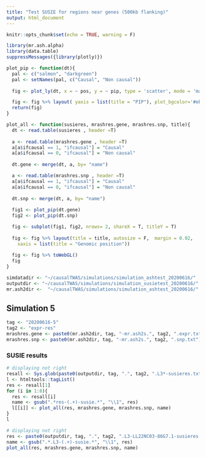 ```yaml
---
title: "Test SUSIE for regions near genes (500kb flanking)"
output: html_document
---
```


```r
knitr::opts_chunk$set(echo = TRUE, warning = F)
```

```r
library(mr.ash.alpha)
library(data.table)
suppressMessages({library(plotly)})

plot_pip <- function(dt){
  pal <- c("salmon", "darkgreen")
  pal <- setNames(pal, c("Causal", "Non causal"))
  
  fig <- plot_ly(dt, x = ~ pos, y = ~ pip, type = 'scatter', mode = 'markers', color = ~ ifcausal, colors = pal, text = ~paste("Name: ", name), width = 600, height = 400)

  fig <- fig %>% layout( yaxis = list(title = "PIP"), plot_bgcolor='#ebf6fc')
  return(fig)
}

plot_all <- function(susieres, mrashres.gene, mrashres.snp, title){
  dt <- read.table(susieres , header =T)
  
  a <- read.table(mrashres.gene , header =T)
  a[a$ifcausal == 1, "ifcausal"] = "Causal"
  a[a$ifcausal == 0, "ifcausal"] = "Non causal"
  
  dt.gene <- merge(dt, a, by= "name")

  a <- read.table(mrashres.snp , header =T)
  a[a$ifcausal == 1, "ifcausal"] = "Causal"
  a[a$ifcausal == 0, "ifcausal"] = "Non causal"
  
  dt.snp <- merge(dt, a, by= "name")
  
  fig1 <- plot_pip(dt.gene)
  fig2 <- plot_pip(dt.snp)

  fig <- subplot(fig1, fig2, nrows= 2, shareX = T, titleY = T)
  
  fig <- fig %>% layout(title = title, autosize = F,  margin = 0.02,
    xaxis = list(title = "Genomic position"))
  
  fig <- fig %>% toWebGL()
  fig
}

```


```r
simdatadir <- "~/causalTWAS/simulations/simulation_ashtest_20200616/"
outputdir <- "~/causalTWAS/simulations/simulation_susietest_20200616/"
mr.ash2dir <-  "~/causalTWAS/simulations/simulation_ashtest_20200616/"
```

## Simulation 5
```r
tag <- "20200616-5"
tag2 <- "expr-res"
mrashres.gene <- paste0(mr.ash2dir, tag, "-mr.ash2s.", tag2, ".expr.txt")
mrashres.snp <- paste0(mr.ash2dir, tag, "-mr.ash2s.", tag2, ".snp.txt")
```

### SUSIE results

```r
# displaying not right
resall <- Sys.glob(paste0(outputdir, tag, ".", tag2, ".L3*-susieres.txt"))
l <- htmltools::tagList()
res <- resall[1]
for (i in 1:8){
  res <- resall[i]
  name <- gsub(".*res-(.+)-susie.*", "\\1", res)
  l[[i]] <- plot_all(res, mrashres.gene, mrashres.snp, name)
}
l
```

```r
# displaying not right
res <- paste0(outputdir, tag, ".", tag2, ".L3-LL22NC03-86G7.1-susieres.txt")
name <- gsub(".*.L3-(.+)-susie.*", "\\1", res)
plot_all(res, mrashres.gene, mrashres.snp, name)
```
